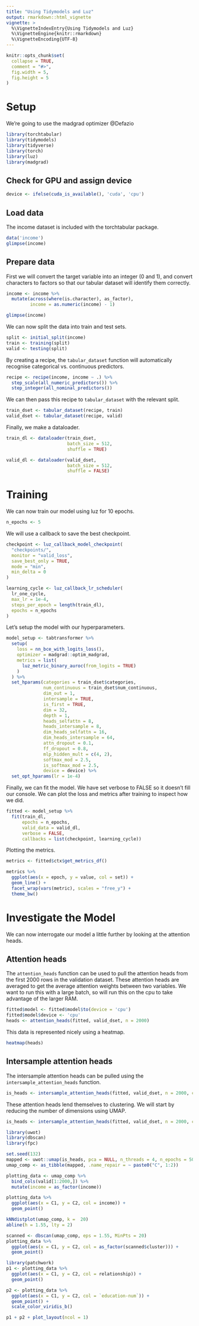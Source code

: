 ```yaml
---
title: "Using Tidymodels and Luz"
output: rmarkdown::html_vignette
vignette: >
  %\VignetteIndexEntry{Using Tidymodels and Luz}
  %\VignetteEngine{knitr::rmarkdown}
  %\VignetteEncoding{UTF-8}
---
```


```r
knitr::opts_chunk$set(
  collapse = TRUE,
  comment = "#>",
  fig.width = 5,
  fig.height = 5
)
```

# Setup

We're going to use the madgrad optimizer @Defazio

```r
library(torchtabular)
library(tidymodels)
library(tidyverse)
library(torch)
library(luz)
library(madgrad)
```

## Check for GPU and assign device

```r
device <- ifelse(cuda_is_available(), 'cuda', 'cpu')
```

## Load data

The income dataset is included with the torchtabular package.

```r
data('income')
glimpse(income)
```

## Prepare data

First we will convert the target variable into an integer (0 and 1), and convert characters to factors so that our tabular dataset will identify them correctly.

```r
income <- income %>%
  mutate(across(where(is.character), as_factor),
         income = as.numeric(income) - 1)

glimpse(income)
```

We can now split the data into train and test sets.

```r
split <- initial_split(income)
train <- training(split)
valid <- testing(split)
```

By creating a recipe, the `tabular_dataset` function will automatically recognise categorical vs. continuous predictors.

```r
recipe <- recipe(income, income ~ .) %>%
  step_scale(all_numeric_predictors()) %>%
  step_integer(all_nominal_predictors())
```

We can then pass this recipe to `tabular_dataset` with the relevant split.

```r
train_dset <- tabular_dataset(recipe, train)
valid_dset <- tabular_dataset(recipe, valid)
```

Finally, we make a dataloader.

```r
train_dl <- dataloader(train_dset,
                       batch_size = 512,
                       shuffle = TRUE)

valid_dl <- dataloader(valid_dset,
                       batch_size = 512,
                       shuffle = FALSE)
```

# Training

We can now train our model using luz for 10 epochs.

```r
n_epochs <- 5
```

We will use a callback to save the best checkpoint.

```r
checkpoint <- luz_callback_model_checkpoint(
  "checkpoints/",
  monitor = "valid_loss",
  save_best_only = TRUE,
  mode = "min",
  min_delta = 0
)

learning_cycle <- luz_callback_lr_scheduler(
  lr_one_cycle,
  max_lr = 1e-4,
  steps_per_epoch = length(train_dl),
  epochs = n_epochs
)
```

Let's setup the model with our hyperparameters.

```r
model_setup <- tabtransformer %>%
  setup(
    loss = nn_bce_with_logits_loss(),
    optimizer = madgrad::optim_madgrad,
    metrics = list(
      luz_metric_binary_auroc(from_logits = TRUE)
    )
  ) %>%
  set_hparams(categories = train_dset$categories,
              num_continuous = train_dset$num_continuous,
              dim_out = 1,
              intersample = TRUE,
              is_first = TRUE,
              dim = 32,
              depth = 1,
              heads_selfattn = 8,
              heads_intersample = 8,
              dim_heads_selfattn = 16,
              dim_heads_intersample = 64,
              attn_dropout = 0.1,
              ff_dropout = 0.8,
              mlp_hidden_mult = c(4, 2),
              softmax_mod = 2.5,
              is_softmax_mod = 2.5,
              device = device) %>%
  set_opt_hparams(lr = 1e-4)
```

Finally, we can fit the model. We have set verbose to FALSE so it doesn't fill our console. We can plot the loss and metrics after training to inspect how we did.

```r
fitted <- model_setup %>% 
  fit(train_dl,
      epochs = n_epochs,
      valid_data = valid_dl,
      verbose = FALSE,
      callbacks = list(checkpoint, learning_cycle))
```

Plotting the metrics.

```r
metrics <- fitted$ctx$get_metrics_df()

metrics %>% 
  ggplot(aes(x = epoch, y = value, col = set)) + 
  geom_line() + 
  facet_wrap(vars(metric), scales = "free_y") +
  theme_bw()
```

# Investigate the Model

We can now interrogate our model a little further by looking at the attention heads.

## Attention heads
The `attention_heads` function can be used to pull the attention heads from the 
first 2000 rows in the validation dataset.
These attention heads are averaged to get the average attention weights between 
two variables.
We want to run this with a large batch, so will run this on the cpu to take 
advantage of the larger RAM.

```r
fitted$model <- fitted$model$to(device = 'cpu')
fitted$model$device <- 'cpu'
heads <- attention_heads(fitted, valid_dset, n = 2000)
```

This data is represented nicely using a heatmap.
```r
heatmap(heads)
```

## Intersample attention heads

The intersample attention heads can be pulled using the `intersample_attention_heads` function.
```r
is_heads <- intersample_attention_heads(fitted, valid_dset, n = 2000, cut = 0.99)
```

These attention heads lend themselves to clustering. We will start by reducing the number of dimensions using UMAP.

```r
is_heads <- intersample_attention_heads(fitted, valid_dset, n = 2000, cut = 0.95)

library(uwot)
library(dbscan)
library(fpc)

set.seed(132)
mapped <- uwot::umap(is_heads, pca = NULL, n_threads = 4, n_epochs = 500, spread = 3, min_dist = 0.001)
umap_comp <- as_tibble(mapped, .name_repair = ~ paste0("C", 1:2))

plotting_data <- umap_comp %>% 
  bind_cols(valid[1:2000,]) %>% 
  mutate(income = as_factor(income))

plotting_data %>% 
  ggplot(aes(x = C1, y = C2, col = income)) +
  geom_point()
```


```r
kNNdistplot(umap_comp, k =  20)
abline(h = 1.55, lty = 2)
```



```r
scanned <- dbscan(umap_comp, eps = 1.55, MinPts = 20)
plotting_data %>% 
  ggplot(aes(x = C1, y = C2, col = as_factor(scanned$cluster))) +
  geom_point()
```
```r
library(patchwork)
p1 <- plotting_data %>% 
  ggplot(aes(x = C1, y = C2, col = relationship)) +
  geom_point()

p2 <- plotting_data %>% 
  ggplot(aes(x = C1, y = C2, col = `education-num`)) +
  geom_point() +
  scale_color_viridis_b()

p1 + p2 + plot_layout(ncol = 1)
```





